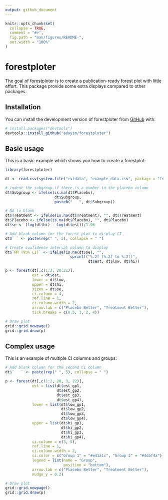 ```yaml
---
output: github_document
---
```


<!-- README.md is generated from README.Rmd. Please edit that file -->

```r
knitr::opts_chunk$set(
  collapse = TRUE,
  comment = "#>",
  fig.path = "man/figures/README-",
  out.width = "100%"
)
```

# forestploter

<!-- badges: start -->
<!-- badges: end -->

The goal of forestploter is to create a publication-ready forest plot with little effort. This package provide some extra displays compared to other packages.

## Installation

You can install the development version of forestploter from [GitHub](https://github.com/adayim/forestploter) with:

``` r
# install.packages("devtools")
devtools::install_github("adayim/forestploter")
```

## Basic usage

This is a basic example which shows you how to create a forestplot:

```r
library(forestploter)

dt <- read.csv(system.file("extdata", "example_data.csv", package = "forestploter"))

# indent the subgroup if there is a number in the placebo column
dt$Subgroup <- ifelse(is.na(dt$Placebo), 
                      dt$Subgroup,
                      paste0("   ", dt$Subgroup))

# NA to blank
dt$Treatment <- ifelse(is.na(dt$Treatment), "", dt$Treatment)
dt$Placebo <- ifelse(is.na(dt$Placebo), "", dt$Placebo)
dt$se <- (log(dt$hi) - log(dt$est))/1.96

# Add blank column for the forest plot to display CI
dt$` ` <- paste(rep(" ", 5), collapse = " ")

# Create confidence interval column to display
dt$`HR (95% CI)` <- ifelse(is.na(dt$se), "",
                             sprintf("%.2f (%.2f to %.2f)",
                                     dt$est, dt$low, dt$hi))

p <- forest(dt[,c(1:3, 20:21)],
            est = dt$est,
            lower = dt$low, 
            upper = dt$hi,
            sizes = dt$se,
            ci.column = 4,
            ref.line = 1,
            ci.column.width = 2,
            arrow.lab = c("Placebo Better", "Treatment Better"),
            tick.breaks = c(0.5, 1, 2, 4))

# Draw plot
grid::grid.newpage()
grid::grid.draw(p)


```

## Complex usage

This is an example of multiple CI columns and groups:

```r

# Add blank column for the second CI column
dt$`   ` <- paste(rep(" ", 5), collapse = " ")

p <- forest(dt[,c(1:2, 20, 3, 22)],
            est = list(dt$est_gp1,
                       dt$est_gp2,
                       dt$est_gp3,
                       dt$est_gp4),
            lower = list(dt$low_gp1,
                         dt$low_gp2,
                         dt$low_gp3,
                         dt$low_gp4), 
            upper = list(dt$hi_gp1,
                         dt$hi_gp2,
                         dt$hi_gp3,
                         dt$hi_gp4),
            ci.column = c(3, 5),
            ref.line = 1,
            ci.column.width = 2,
            ci.color = c("Group 1" = "#e41a1c", "Group 2" = "#4daf4a"),
            legend = list(name = "Group",
                          position = "bottom"),
            arrow.lab = c("Placebo Better", "Treatment Better"),
            nudge_y = 0.2)

# Draw plot
grid::grid.newpage()
grid::grid.draw(p)


```

